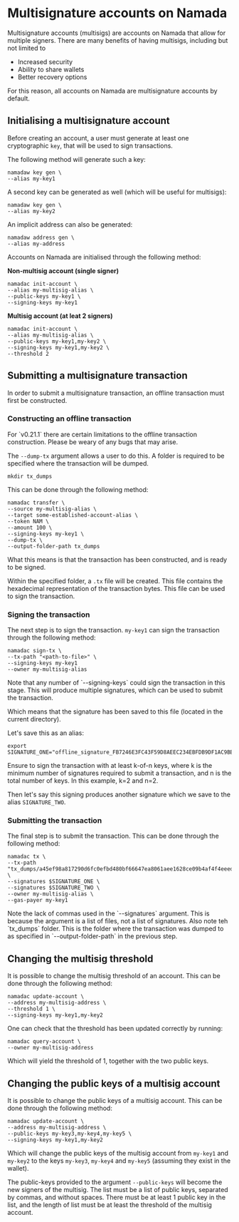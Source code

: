 
# Multisignature accounts on Namada

Multisignature accounts (multisigs) are accounts on Namada that allow for multiple signers. There are many benefits of having multisigs, including but not limited to 

- Increased security
- Ability to share wallets
- Better recovery options

For this reason, all accounts on Namada are multisignature accounts by default.

## Initialising a multisignature account

Before creating an account, a user must generate at least one cryptographic `key`, that will be used to sign transactions.

The following method will generate such a key:
```shell
namadaw key gen \
--alias my-key1
```
A second key can be generated as well (which will be useful for multisigs):
```shell
namadaw key gen \
--alias my-key2
```

An implicit address can also be generated:
```shell
namadaw address gen \
--alias my-address
```

Accounts on Namada are initialised through the following method:

**Non-multisig account (single signer)**
```shell
namadac init-account \
--alias my-multisig-alias \
--public-keys my-key1 \
--signing-keys my-key1
```

**Multisig account (at leat 2 signers)**
```shell
namadac init-account \
--alias my-multisig-alias \
--public-keys my-key1,my-key2 \
--signing-keys my-key1,my-key2 \
--threshold 2
```


## Submitting a multisignature transaction
In order to submit a multisignature transaction, an offline transaction must first be constructed. 

### Constructing an offline transaction
<Callout type="warning">
For `v0.21.1` there are certain limitations to the offline transaction construction. Please be weary of any bugs that may arise.
</Callout>

The `--dump-tx` argument allows a user to do this. A folder is required to be specified where the transaction will be dumped.

```shell
mkdir tx_dumps
```

This can be done through the following method:
```shell
namadac transfer \
--source my-multisig-alias \
--target some-established-account-alias \
--token NAM \
--amount 100 \
--signing-keys my-key1 \
--dump-tx \
--output-folder-path tx_dumps
```

What this means is that the transaction has been constructed, and is ready to be signed. 

Within the specified folder, a `.tx` file will be created. This file contains the hexadecimal representation of the transaction bytes. This file can be used to sign the transaction.

### Signing the transaction

The next step is to sign the transaction. `my-key1` can sign the transaction through the following method:
```shell
namadac sign-tx \
--tx-path "<path-to-file>" \
--signing-keys my-key1
--owner my-multisig-alias
```

<Callout type="info">
Note that any number of `--signing-keys` could sign the transaction in this stage. This will produce multiple signatures, which can be used to submit the transaction.
</Callout>


Which means that the signature has been saved to this file (located in the current directory). 

Let's save this as an alias:
```shell
export SIGNATURE_ONE="offline_signature_FB7246E3FC43F59D8AEEC234EBFDB9DF1AC9BB7B14E536D05A7E2617CA41D4CD_0.tx"
```

Ensure to sign the transaction with at least k-of-n keys, where k is the minimum number of signatures required to submit a transaction, and n is the total number of keys. In this example, k=2 and n=2.

Then let's say this signing produces another signature which we save to the alias `SIGNATURE_TWO`.

### Submitting the transaction

The final step is to submit the transaction. This can be done through the following method:
```shell
namadac tx \
--tx-path "tx_dumps/a45ef98a817290d6fc0efbd480bf66647ea8061aee1628ce09b4af4f4eeed1c2.tx" \
--signatures $SIGNATURE_ONE \
--signatures $SIGNATURE_TWO \
--owner my-multisig-alias \
--gas-payer my-key1
```

<Callout type="info">
Note the lack of commas used in the `--signatures` argument. This is because the argument is a list of files, not a list of signatures.
Also note teh `tx_dumps` folder. This is the folder where the transaction was dumped to as specified in `--output-folder-path` in the previous step.
</Callout>

## Changing the multisig threshold
It is possible to change the multisig threshold of an account. This can be done through the following method:
```shell
namadac update-account \
--address my-multisig-address \
--threshold 1 \
--signing-keys my-key1,my-key2
```

One can check that the threshold has been updated correctly by running:
```shell
namadac query-account \
--owner my-multisig-address
```
Which will yield the threshold of 1, together with the two public keys.

## Changing the public keys of a multisig account
It is possible to change the public keys of a multisig account. This can be done through the following method:
```shell
namadac update-account \
--address my-multisig-address \
--public-keys my-key3,my-key4,my-key5 \
--signing-keys my-key1,my-key2
```

Which will change the public keys of the multisig account from `my-key1` and `my-key2` to the keys `my-key3`, `my-key4` and `my-key5` (assuming they exist in the wallet).

The public-keys provided to the argument `--public-keys` will become the new signers of the multisig. The list must be a list of public keys, separated by commas, and without spaces. There must be at least 1 public key in the list, and the length of list must be at least the threshold of the multisig account.
